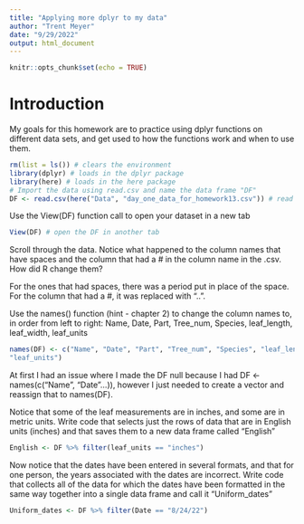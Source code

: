 ```yaml
---
title: "Applying more dplyr to my data"
author: "Trent Meyer"
date: "9/29/2022"
output: html_document
---
```


```r
knitr::opts_chunk$set(echo = TRUE)
```

# Introduction
My goals for this homework are to practice using dplyr functions on different data sets, and get used to how the functions work and when to use them.

```r
rm(list = ls()) # clears the environment
library(dplyr) # loads in the dplyr package
library(here) # loads in the here package
# Import the data using read.csv and name the data frame "DF"
DF <- read.csv(here("Data", "day_one_data_for_homework13.csv")) # read in the day one data csv
```

Use the View(DF) function call to open your dataset in a new tab
```r
View(DF) # open the DF in another tab
```

Scroll through the data. Notice what happened to the column names that have spaces and the column that had a # in the column name in the .csv.  How did R change them?

For the ones that had spaces, there was a period put in place of the space. For the column that had a #, it was replaced with "..".

Use the names() function (hint - chapter 2) to change the column names to, in order from left to right: Name, Date, Part, Tree_num, Species, leaf_length, leaf_width, leaf_units

```r
names(DF) <- c("Name", "Date", "Part", "Tree_num", "Species", "leaf_length", "leaf_width", 
"leaf_units")
```

At first I had an issue where I made the DF null because I had DF <- names(c("Name", "Date"...)), however I just needed to create a vector and reassign that to names(DF).

Notice that some of the leaf measurements are in inches, and some are in metric units. Write code that selects just the rows of data that are in English units (inches) and that saves them to a new data frame called "English"
```r
English <- DF %>% filter(leaf_units == "inches")
```

Now notice that the dates have been entered in several formats, and that for one person, the years associated with the dates are incorrect. Write code that collects all of the data for which the dates have been formatted in the same way together into a single data frame and call it "Uniform_dates"

```r
Uniform_dates <- DF %>% filter(Date == "8/24/22")
```

